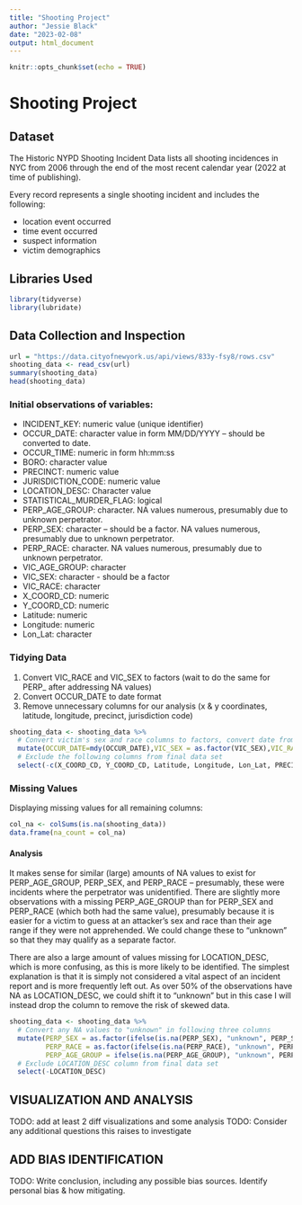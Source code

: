 ```yaml
---
title: "Shooting Project"
author: "Jessie Black"
date: "2023-02-08"
output: html_document
---
```


```r
knitr::opts_chunk$set(echo = TRUE)
```

# Shooting Project
## Dataset

The Historic NYPD Shooting Incident Data lists all shooting incidences in NYC from 2006 through the end of the most recent calendar year (2022 at time of publishing). 

Every record represents a single shooting incident and includes the following: 

- location event occurred
- time event occurred
- suspect information
- victim demographics


## Libraries Used
```r
library(tidyverse)
library(lubridate)
```

## Data Collection and Inspection

```r
url = "https://data.cityofnewyork.us/api/views/833y-fsy8/rows.csv"
shooting_data <- read_csv(url)
summary(shooting_data)
head(shooting_data)
```
### Initial observations of variables:

- INCIDENT_KEY: numeric value (unique identifier)
- OCCUR_DATE: character value in form MM/DD/YYYY -- should be converted to date.
- OCCUR_TIME: numeric in form hh:mm:ss
- BORO: character value
- PRECINCT: numeric value
- JURISDICTION_CODE: numeric value 
- LOCATION_DESC: Character value
- STATISTICAL_MURDER_FLAG: logical
- PERP_AGE_GROUP: character. NA values numerous, presumably due to unknown perpetrator.
- PERP_SEX: character -- should be a factor. NA values numerous, presumably due to unknown perpetrator.
- PERP_RACE: character. NA values numerous, presumably due to unknown perpetrator.
- VIC_AGE_GROUP: character
- VIC_SEX: character - should be a factor
- VIC_RACE: character
- X_COORD_CD: numeric
- Y_COORD_CD: numeric
- Latitude: numeric
- Longitude: numeric
- Lon_Lat: character

### Tidying Data

1. Convert VIC_RACE and VIC_SEX to factors (wait to do the same for PERP_ after addressing NA values)
2. Convert OCCUR_DATE to date format
3. Remove unnecessary columns for our analysis (x & y coordinates, latitude, longitude, precinct, jurisdiction code)

```r
shooting_data <- shooting_data %>% 
  # Convert victim's sex and race columns to factors, convert date from number to date
  mutate(OCCUR_DATE=mdy(OCCUR_DATE),VIC_SEX = as.factor(VIC_SEX),VIC_RACE = as.factor(VIC_RACE)) %>%
  # Exclude the following columns from final data set
  select(-c(X_COORD_CD, Y_COORD_CD, Latitude, Longitude, Lon_Lat, PRECINCT, JURISDICTION_CODE))
```

### Missing Values
Displaying missing values for all remaining columns:
```r
col_na <- colSums(is.na(shooting_data))
data.frame(na_count = col_na)
```
#### Analysis 
It makes sense for similar (large) amounts of NA values to exist for PERP_AGE_GROUP, PERP_SEX, and PERP_RACE -- presumably, these were incidents where the perpetrator was unidentified. There are slightly more observations with a missing PERP_AGE_GROUP than for PERP_SEX and PERP_RACE (which both had the same value), presumably because it is easier for a victim to guess at an attacker's sex and race than their age range if they were not apprehended. We could change these to "unknown" so that they may qualify as a separate factor.

There are also a large amount of values missing for LOCATION_DESC, which is more confusing, as this is more likely to be identified. The simplest explanation is that it is simply not considered a vital aspect of an incident report and is more frequently left out. As over 50% of the observations have NA as LOCATION_DESC, we could shift it to "unknown" but in this case I will instead drop the column to remove the risk of skewed data.

``` r
shooting_data <- shooting_data %>% 
  # Convert any NA values to "unknown" in following three columns
  mutate(PERP_SEX = as.factor(ifelse(is.na(PERP_SEX), "unknown", PERP_SEX)), 
         PERP_RACE = as.factor(ifelse(is.na(PERP_RACE), "unknown", PERP_RACE)),
         PERP_AGE_GROUP = ifelse(is.na(PERP_AGE_GROUP), "unknown", PERP_AGE_GROUP)) %>%
  # Exclude LOCATION_DESC column from final data set
  select(-LOCATION_DESC)
```

## VISUALIZATION AND ANALYSIS
TODO: add at least 2 diff visualizations and some analysis
TODO: Consider any additional questions this raises to investigate

## ADD BIAS IDENTIFICATION
TODO: Write conclusion, including any possible bias sources. Identify personal bias & how mitigating.
